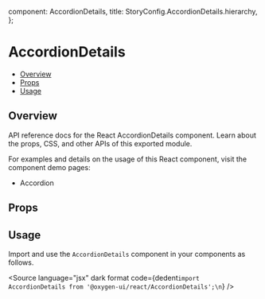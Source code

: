 
  component: AccordionDetails,
  title: StoryConfig.AccordionDetails.hierarchy,
};

<Meta title={meta.title} component={meta.component} />


# AccordionDetails

- [Overview](#overview)
- [Props](#props)
- [Usage](#usage)

## Overview

API reference docs for the React AccordionDetails component. Learn about the props, CSS, and other APIs of this exported module.

For examples and details on the usage of this React component, visit the component demo pages:

- <LinkTo kind="?path=/docs/surfaces-accordion--overview">Accordion</LinkTo>

## Props

<ArgsTable />

## Usage

Import and use the `AccordionDetails` component in your components as follows.

<Source
  language="jsx"
  dark
  format
  code={dedent`import AccordionDetails from '@oxygen-ui/react/AccordionDetails';\n`}
/>
